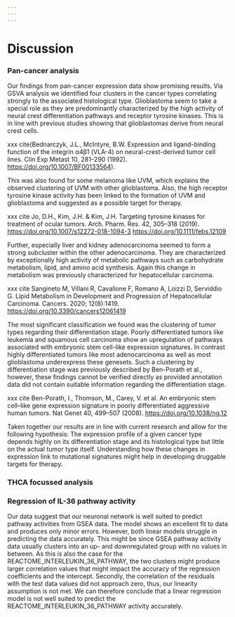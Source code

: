 ```yaml
---
---
---
```


# Discussion

### Pan-cancer analysis

Our findings from pan-cancer expression data show promising results. Via GSVA analysis we identified four clusters in the cancer types correlating strongly to the associated histological type. Glioblastoma seem to take a special role as they are predominantly characterized by the high activity of neural crest differentiation pathways and receptor tyrosine kinases. This is in line with previous studies showing that glioblastomas derive from neural crest cells.

xxx cite(Bednarczyk, J.L., McIntyre, B.W. Expression and ligand-binding function of the integrin α4β1 (VLA-4) on neural-crest-derived tumor cell lines. Clin Exp Metast 10, 281--290 (1992). <https://doi.org/10.1007/BF00133564>).

This was also found for some melanoma like UVM, which explains the observed clustering of UVM with other glioblastoma. Also, the high receptor tyrosine kinase activity has been linked to the formation of UVM and glioblastoma and suggested as a possible target for therapy.

xxx cite Jo, D.H., Kim, J.H. & Kim, J.H. Targeting tyrosine kinases for treatment of ocular tumors. Arch. Pharm. Res. 42, 305--318 (2019). <https://doi.org/10.1007/s12272-018-1094-3> <https://doi.org/10.1111/febs.12109>

Further, especially liver and kidney adenocarcinoma seemed to form a strong subcluster within the other adenocarcinoma. They are characterized by exceptionally high activity of metabolic pathways such as carbohydrate metabolism, lipid, and amino acid synthesis. Again this change in metabolism was previously characterized for hepatocellular carcinoma.

xxx cite Sangineto M, Villani R, Cavallone F, Romano A, Loizzi D, Serviddio G. Lipid Metabolism in Development and Progression of Hepatocellular Carcinoma. Cancers. 2020; 12(6):1419. <https://doi.org/10.3390/cancers12061419>

The most significant classification we found was the clustering of tumor types regarding their differentiation stage. Poorly differentiated tumors like leukemia and squamous cell carcinoma show an upregulation of pathways associated with embryonic stem cell-like expression signatures. In contrast highly differentiated tumors like most adenocarcinoma as well as most glioblastoma underexpress these genesets. Such a clustering by differentiation stage was previously described by Ben-Porath et al., however, these findings cannot be verified directly as provided annotation data did not contain suitable information regarding the differentiation stage.

xxx cite Ben-Porath, I., Thomson, M., Carey, V. et al. An embryonic stem cell--like gene expression signature in poorly differentiated aggressive human tumors. Nat Genet 40, 499--507 (2008). <https://doi.org/10.1038/ng.12>

Taken together our results are in line with current research and allow for the following hypothesis: The expression profile of a given cancer type depends highly on its differentiation stage and its histological type but little on the actual tumor type itself. Understanding how these changes in expression link to mutational signatures might help in developing druggable targets for therapy.

### THCA focussed analysis

### Regression of IL-36 pathway activity

Our data suggest that our neuronal network is well suited to predict pathway activities from GSEA data. The model shows an excellent fit to data and produces only minor errors. However, both linear models struggle in predicting the data accurately. This might be since GSEA pathway activity data usually clusters into an up- and downregulated group with no values in between. As this is also the case for the REACTOME_INTERLEUKIN_36_PATHWAY, the two clusters might produce larger correlation values that might impact the accuracy of the regression coefficients and the intercept. Secondly, the correlation of the residuals with the test data values did not approach zero, thus, our linearity assumption is not met. We can therefore conclude that a linear regression model is not well suited to predict the REACTOME_INTERLEUKIN_36_PATHWAY activity accurately.
